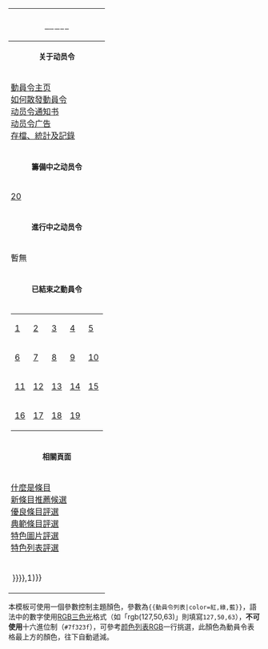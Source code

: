 {|style="width: 12em; padding: 0.3em; margin-left:15px; border: 1px solid #B8C7D9; background:#f5faff; text-align:center; font-size: 90%" align="right"
|-
!style="background: rgba({{{color|{{{顏色|{{{Color|2, 237, 88}}}}}}}}},1)" |'''[[Wikipedia:動員令|<span style="color: #ffffff">动员令</span>]]'''
|-
|align="center" style="padding: 0.3em; font-family: sans-serif; font-size: 0.9em; background-color: rgba({{{color|{{{顏色|{{{Color|2, 237, 88}}}}}}}}},0.8)" |'''关于动员令'''
|-
|style="padding: 0.3em"|[[Wikipedia:動員令|動員令主页]]<br />[[Wikipedia:動員令/散發動員令|如何散發動員令]]<br />[[Template:動員令|动员令通知书]]<br />[[Template:Wikipedia_ads/DC20|动员令广告]]<br />[[Wikipedia:動員令/統計|存檔、統計及記錄]]<!-- <br />[[Template:动员令列表|动员令列表]] -->
|-
|align="center" style="padding: 0.3em; font-family: sans-serif; font-size: 0.9em; background-color: rgba({{{color|{{{顏色|{{{Color|2, 237, 88}}}}}}}}},0.6)"|'''籌備中之动员令'''
|-
|style="padding: 0.3em"| [[Wikipedia:動員令/第二十次動員令|20]]
|-
|align="center" style="padding: 0.3em; font-family: sans-serif; font-size: 0.9em; background-color: rgba({{{color|{{{顏色|{{{Color|2, 237, 88}}}}}}}}},0.4)"|'''進行中之动员令'''
|-
|style="padding: 0.3em"| 暫無
|-
|align="center" style="padding: 0.3em; font-family: sans-serif; font-size: 0.9em; background-color: rgba({{{color|{{{顏色|{{{Color|2, 237, 88}}}}}}}}},0.2)"|'''已結束之動員令'''
|-
|style="padding: 0.3em"|
{| style="margin: 0em auto;"
|[[Wikipedia:動員令/第一次動員令|1]]
|[[Wikipedia:動員令/第二次動員令|2]]
|[[Wikipedia:動員令/第三次動員令|3]]
|[[Wikipedia:動員令/第四次動員令|4]]
|[[Wikipedia:動員令/第五次動員令|5]]
|-
|[[Wikipedia:動員令/第六次動員令|6]]
|[[Wikipedia:動員令/第七次動員令|7]]
|[[Wikipedia:動員令/第八次動員令|8]]
|[[Wikipedia:動員令/第九次動員令|9]]
|[[Wikipedia:動員令/第十次動員令|10]]
|-
|[[Wikipedia:動員令/第十一次動員令|11]]
|[[Wikipedia:動員令/第十二次動員令|12]]
|[[Wikipedia:動員令/第十三次動員令|13]]
|[[Wikipedia:動員令/第十四次動員令|14]]
|[[Wikipedia:動員令/第十五次動員令|15]]
|-
|[[Wikipedia:動員令/第十六次動員令|16]]
|[[Wikipedia:動員令/第十七次動員令|17]]
|[[Wikipedia:動員令/第十八次動員令|18]]
|[[Wikipedia:動員令/第十九次動員令|19]]
|}
|-
|align="center" style="padding: 0.3em; font-family: sans-serif; font-size: 0.9em; background-color: rgba({{{color|{{{顏色|{{{Color|2, 237, 88}}}}}}}}},0.1)"|'''相關頁面'''
|-
|style="padding: 0.3em"|[[Wikipedia:什麼是條目|什麼是條目]]<br />[[Wikipedia:新條目推薦/候選|新條目推薦候選]]<br />[[Wikipedia:優良條目評選|優良條目評選]]<br />[[Wikipedia:典範条目評選|典範條目評選]]<br />[[Wikipedia:特色圖片評選|特色圖片評選]]<br />[[Wikipedia:特色列表评选|特色列表評選]]
|-
|style="border-top:1px dotted rgba({{{color|{{{顏色|{{{Color|2, 237, 88}}}}}}}}},1);"| {{navbar|動員令列表|plain=1|fontstyle=color:rgba({{{color|{{{顏色|{{{Color|2, 237, 88}}}}}}}}},1)}}
|}<noinclude>
本模板可使用一個參數控制主題顏色，參數為<code><nowiki>{{動員令列表|color=紅,綠,藍}}</nowiki></code>，語法中的數字使用[[三原色光模式#24比特模式|RGB三色光]]格式（如「rgb(127,50,63)」則填寫<code>127,50,63</code>），'''不可使用'''十六進位制（<code>#7f323f</code>），可參考[[颜色列表]]RGB一行挑選，此顏色為動員令表格最上方的顏色，往下自動遞減。
{{動員令列表|color=211,77,255}}
</noinclude>
